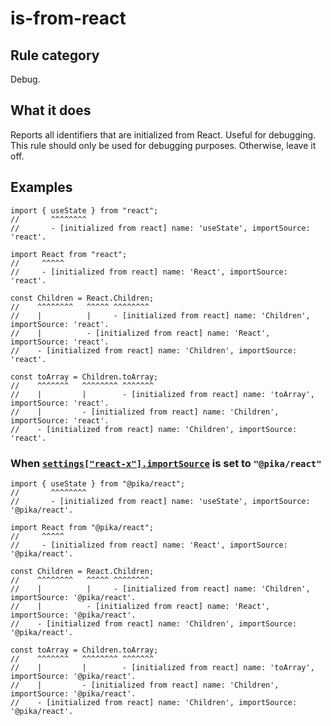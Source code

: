 # is-from-react

## Rule category

Debug.

## What it does

Reports all identifiers that are initialized from React. Useful for debugging. This rule should only be used for debugging purposes. Otherwise, leave it off.

## Examples

```tsx twoslash
import { useState } from "react";
//       ^^^^^^^^
//       - [initialized from react] name: 'useState', importSource: 'react'.
```

```tsx twoslash
import React from "react";
//     ^^^^^
//     - [initialized from react] name: 'React', importSource: 'react'.

const Children = React.Children;
//    ^^^^^^^^   ^^^^^ ^^^^^^^^
//    |          |     - [initialized from react] name: 'Children', importSource: 'react'.
//    |          - [initialized from react] name: 'React', importSource: 'react'.
//    - [initialized from react] name: 'Children', importSource: 'react'.

const toArray = Children.toArray;
//    ^^^^^^^   ^^^^^^^^ ^^^^^^^
//    |         |        - [initialized from react] name: 'toArray', importSource: 'react'.
//    |         - [initialized from react] name: 'Children', importSource: 'react'.
//    - [initialized from react] name: 'Children', importSource: 'react'.
```

### When [`settings["react-x"].importSource`](https://eslint-react.xyz/docs/configuration#importsource) is set to `"@pika/react"`

```tsx
import { useState } from "@pika/react";
//       ^^^^^^^^
//       - [initialized from react] name: 'useState', importSource: '@pika/react'.
```

```tsx
import React from "@pika/react";
//     ^^^^^
//     - [initialized from react] name: 'React', importSource: '@pika/react'.

const Children = React.Children;
//    ^^^^^^^^   ^^^^^ ^^^^^^^^
//    |          |     - [initialized from react] name: 'Children', importSource: '@pika/react'.
//    |          - [initialized from react] name: 'React', importSource: '@pika/react'.
//    - [initialized from react] name: 'Children', importSource: '@pika/react'.

const toArray = Children.toArray;
//    ^^^^^^^   ^^^^^^^^ ^^^^^^^
//    |         |        - [initialized from react] name: 'toArray', importSource: '@pika/react'.
//    |         - [initialized from react] name: 'Children', importSource: '@pika/react'.
//    - [initialized from react] name: 'Children', importSource: '@pika/react'.
```
